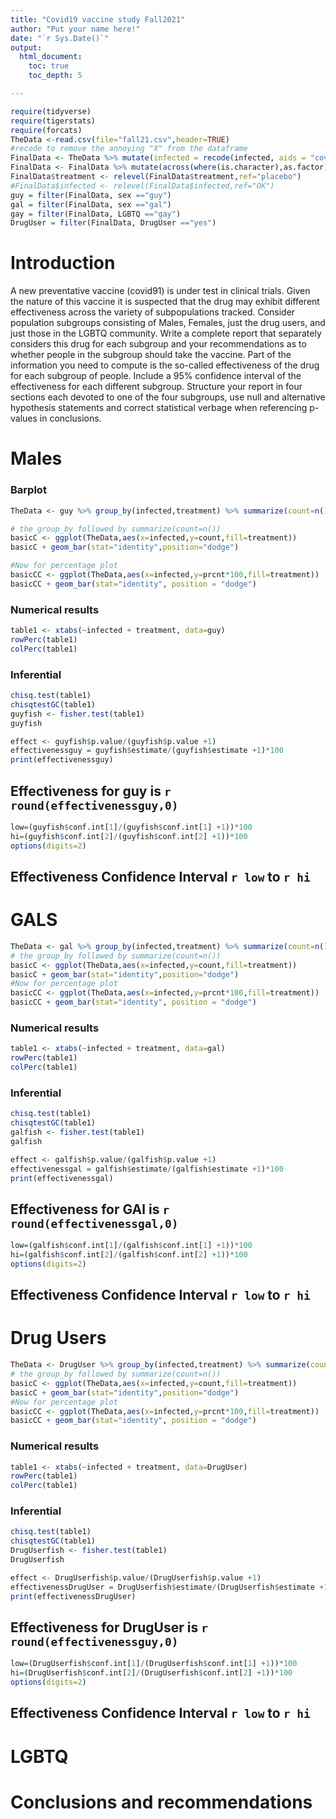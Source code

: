 ```yaml
---
title: "Covid19 vaccine study Fall2021"
author: "Put your name here!"
date: "`r Sys.Date()`"
output: 
  html_document:
    toc: true
    toc_depth: 5

---
```


```r
require(tidyverse)
require(tigerstats)
require(forcats)
TheData <-read.csv(file="fall21.csv",header=TRUE)
#recode to remove the annoying "X" from the dataframe
FinalData <- TheData %>% mutate(infected = recode(infected, aids = "covid", none = "OK" )) %>% select(-one_of("X"))
FinalData <- FinalData %>% mutate(across(where(is.character),as.factor))
FinalData$treatment <- relevel(FinalData$treatment,ref="placebo")
#FinalData$infected <- relevel(FinalData$infected,ref="OK")
guy = filter(FinalData, sex =="guy")
gal = filter(FinalData, sex =="gal")
gay = filter(FinalData, LGBTQ =="gay")
DrugUser = filter(FinalData, DrugUser =="yes")
```


# Introduction

A new  preventative vaccine (covid91) is under test in clinical trials. Given the nature of this vaccine it is suspected that the drug may exhibit different effectiveness across the variety of subpopulations tracked. Consider population subgroups consisting of Males, Females, just the drug users, and just those in the LGBTQ community. Write a complete report that separately considers this drug for each subgroup and your recommendations as to whether people in the subgroup should take the vaccine. Part of the information you need to compute is the so-called effectiveness of the drug for each subgroup of people. Include a 95% confidence interval of the effectiveness for each different subgroup. Structure your report in four sections each devoted to one of the four subgroups, use null and alternative hypothesis statements and correct statistical verbage when referencing p-values in conclusions.

# Males


### Barplot



```r
TheData <- guy %>% group_by(infected,treatment) %>% summarize(count=n()) %>% mutate(prcnt=count/sum(count))

# the group_by followed by summarize(count=n())
basicC <- ggplot(TheData,aes(x=infected,y=count,fill=treatment))
basicC + geom_bar(stat="identity",position="dodge")

#Now for percentage plot
basicCC <- ggplot(TheData,aes(x=infected,y=prcnt*100,fill=treatment)) 
basicCC + geom_bar(stat="identity", position = "dodge")
```


### Numerical results

```r
table1 <- xtabs(~infected + treatment, data=guy)
rowPerc(table1)
colPerc(table1)
```


### Inferential 



```r
chisq.test(table1)
chisqtestGC(table1)
guyfish <- fisher.test(table1)
guyfish
```


```r
effect <- guyfish$p.value/(guyfish$p.value +1)
effectivenessguy = guyfish$estimate/(guyfish$estimate +1)*100
print(effectivenessguy)
```

## Effectiveness for guy is `r round(effectivenessguy,0)`


```r
low=(guyfish$conf.int[1]/(guyfish$conf.int[1] +1))*100
hi=(guyfish$conf.int[2]/(guyfish$conf.int[2] +1))*100
options(digits=2)
```

## Effectiveness Confidence Interval `r low`  to `r hi`




# GALS

```r
TheData <- gal %>% group_by(infected,treatment) %>% summarize(count=n()) %>% mutate(prcnt=count/sum(count))
# the group_by followed by summarize(count=n())
basicC <- ggplot(TheData,aes(x=infected,y=count,fill=treatment))
basicC + geom_bar(stat="identity",position="dodge")
#Now for percentage plot
basicCC <- ggplot(TheData,aes(x=infected,y=prcnt*100,fill=treatment)) 
basicCC + geom_bar(stat="identity", position = "dodge")
```



### Numerical results

```r
table1 <- xtabs(~infected + treatment, data=gal)
rowPerc(table1)
colPerc(table1)
```

### Inferential 



```r
chisq.test(table1)
chisqtestGC(table1)
galfish <- fisher.test(table1)
galfish
```


```r
effect <- galfish$p.value/(galfish$p.value +1)
effectivenessgal = galfish$estimate/(galfish$estimate +1)*100
print(effectivenessgal)
```

## Effectiveness for GAl is `r round(effectivenessgal,0)`


```r
low=(galfish$conf.int[1]/(galfish$conf.int[1] +1))*100
hi=(galfish$conf.int[2]/(galfish$conf.int[2] +1))*100
options(digits=2)
```

## Effectiveness Confidence Interval `r low`  to `r hi`




# Drug Users


```r
TheData <- DrugUser %>% group_by(infected,treatment) %>% summarize(count=n()) %>% mutate(prcnt=count/sum(count))
# the group_by followed by summarize(count=n())
basicC <- ggplot(TheData,aes(x=infected,y=count,fill=treatment))
basicC + geom_bar(stat="identity",position="dodge")
#Now for percentage plot
basicCC <- ggplot(TheData,aes(x=infected,y=prcnt*100,fill=treatment)) 
basicCC + geom_bar(stat="identity", position = "dodge")
```


### Numerical results

```r
table1 <- xtabs(~infected + treatment, data=DrugUser)
rowPerc(table1)
colPerc(table1)
```

### Inferential 



```r
chisq.test(table1)
chisqtestGC(table1)
DrugUserfish <- fisher.test(table1)
DrugUserfish
```



```r
effect <- DrugUserfish$p.value/(DrugUserfish$p.value +1)
effectivenessDrugUser = DrugUserfish$estimate/(DrugUserfish$estimate +1)*100
print(effectivenessDrugUser)
```

## Effectiveness for DrugUser is `r round(effectivenessguy,0)`


```r
low=(DrugUserfish$conf.int[1]/(DrugUserfish$conf.int[1] +1))*100
hi=(DrugUserfish$conf.int[2]/(DrugUserfish$conf.int[2] +1))*100
options(digits=2)
```

## Effectiveness Confidence Interval `r low`  to `r hi`

# LGBTQ





# Conclusions and recommendations

